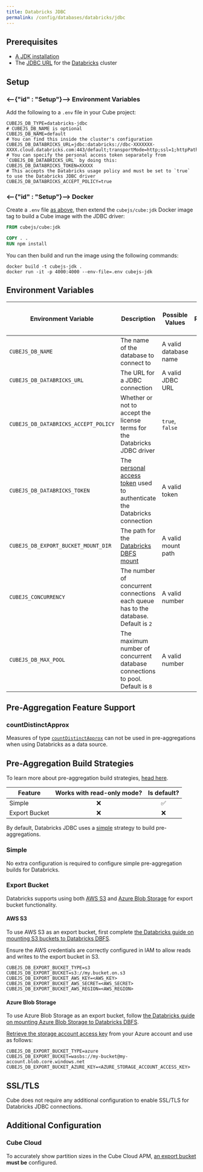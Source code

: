 ```yaml
---
title: Databricks JDBC
permalink: /config/databases/databricks/jdbc
---
```


## Prerequisites

- [A JDK installation][gh-cubejs-jdbc-install]
- The [JDBC URL][databricks-docs-jdbc-url] for the [Databricks][databricks]
  cluster

## Setup

### <--{"id" : "Setup"}--> Environment Variables

Add the following to a `.env` file in your Cube project:

```dotenv
CUBEJS_DB_TYPE=databricks-jdbc
# CUBEJS_DB_NAME is optional
CUBEJS_DB_NAME=default
# You can find this inside the cluster's configuration
CUBEJS_DB_DATABRICKS_URL=jdbc:databricks://dbc-XXXXXXX-XXXX.cloud.databricks.com:443/default;transportMode=http;ssl=1;httpPath=sql/protocolv1/o/XXXXX/XXXXX;AuthMech=3;UID=token
# You can specify the personal access token separately from `CUBEJS_DB_DATABRICKS_URL` by doing this:
CUBEJS_DB_DATABRICKS_TOKEN=XXXXX
# This accepts the Databricks usage policy and must be set to `true` to use the Databricks JDBC driver
CUBEJS_DB_DATABRICKS_ACCEPT_POLICY=true
```

### <--{"id" : "Setup"}--> Docker

Create a `.env` file [as above](#setup-environment-variables), then extend the
`cubejs/cube:jdk` Docker image tag to build a Cube image with the JDBC driver:

```dockerfile
FROM cubejs/cube:jdk

COPY . .
RUN npm install
```

You can then build and run the image using the following commands:

```bash{promptUser: user}
docker build -t cubejs-jdk .
docker run -it -p 4000:4000 --env-file=.env cubejs-jdk
```

## Environment Variables

| Environment Variable                 | Description                                                                                     | Possible Values       | Required | [Supports multiple data sources?][ref-config-multiple-ds-decorating-env] |
| ------------------------------------ | ----------------------------------------------------------------------------------------------- | --------------------- | :------: | :----------------------------------------------------------------------: |
| `CUBEJS_DB_NAME`                     | The name of the database to connect to                                                          | A valid database name |    ✅    |                                    ✅                                    |
| `CUBEJS_DB_DATABRICKS_URL`           | The URL for a JDBC connection                                                                   | A valid JDBC URL      |    ✅    |                                    ✅                                    |
| `CUBEJS_DB_DATABRICKS_ACCEPT_POLICY` | Whether or not to accept the license terms for the Databricks JDBC driver                       | `true`, `false`       |    ✅    |                                    ✅                                    |
| `CUBEJS_DB_DATABRICKS_TOKEN`         | The [personal access token][databricks-docs-pat] used to authenticate the Databricks connection | A valid token         |    ✅    |                                    ✅                                    |
| `CUBEJS_DB_EXPORT_BUCKET_MOUNT_DIR`  | The path for the [Databricks DBFS mount][databricks-docs-dbfs]                                  | A valid mount path    |    ❌    |                                    ✅                                    |
| `CUBEJS_CONCURRENCY`                 | The number of concurrent connections each queue has to the database. Default is `2`             | A valid number        |    ❌    |                                    ❌                                    |
| `CUBEJS_DB_MAX_POOL`                 | The maximum number of concurrent database connections to pool. Default is `8`                   | A valid number        |    ❌    |                                    ✅                                    |

## Pre-Aggregation Feature Support

### countDistinctApprox

Measures of type
[`countDistinctApprox`][ref-schema-ref-types-formats-countdistinctapprox] can
not be used in pre-aggregations when using Databricks as a data source.

## Pre-Aggregation Build Strategies

<InfoBox>

To learn more about pre-aggregation build strategies, [head
here][ref-caching-using-preaggs-build-strats].

</InfoBox>

| Feature       | Works with read-only mode? | Is default? |
| ------------- | :------------------------: | :---------: |
| Simple        |             ❌             |     ✅      |
| Export Bucket |             ❌             |     ❌      |

By default, Databricks JDBC uses a [simple][self-preaggs-simple] strategy to
build pre-aggregations.

### Simple

No extra configuration is required to configure simple pre-aggregation builds
for Databricks.

### Export Bucket

Databricks supports using both [AWS S3][aws-s3] and [Azure Blob
Storage][azure-bs] for export bucket functionality.

#### AWS S3

To use AWS S3 as an export bucket, first complete [the Databricks guide on
mounting S3 buckets to Databricks DBFS][databricks-docs-dbfs-s3].

<InfoBox>

Ensure the AWS credentials are correctly configured in IAM to allow reads and
writes to the export bucket in S3.

</InfoBox>

```dotenv
CUBEJS_DB_EXPORT_BUCKET_TYPE=s3
CUBEJS_DB_EXPORT_BUCKET=s3://my.bucket.on.s3
CUBEJS_DB_EXPORT_BUCKET_AWS_KEY=<AWS_KEY>
CUBEJS_DB_EXPORT_BUCKET_AWS_SECRET=<AWS_SECRET>
CUBEJS_DB_EXPORT_BUCKET_AWS_REGION=<AWS_REGION>
```

#### Azure Blob Storage

To use Azure Blob Storage as an export bucket, follow [the Databricks guide on
mounting Azure Blob Storage to Databricks DBFS][databricks-docs-dbfs-azure].

[Retrieve the storage account access key][azure-bs-docs-get-key] from your Azure
account and use as follows:

```dotenv
CUBEJS_DB_EXPORT_BUCKET_TYPE=azure
CUBEJS_DB_EXPORT_BUCKET=wasbs://my-bucket@my-account.blob.core.windows.net
CUBEJS_DB_EXPORT_BUCKET_AZURE_KEY=<AZURE_STORAGE_ACCOUNT_ACCESS_KEY>
```

## SSL/TLS

Cube does not require any additional configuration to enable SSL/TLS for
Databricks JDBC connections.

## Additional Configuration

### Cube Cloud

To accurately show partition sizes in the Cube Cloud APM, [an export
bucket][self-preaggs-export-bucket] **must be** configured.

[aws-s3]: https://aws.amazon.com/s3/
[azure-bs]: https://azure.microsoft.com/en-gb/services/storage/blobs/
[azure-bs-docs-get-key]:
  https://docs.microsoft.com/en-us/azure/storage/common/storage-account-keys-manage?toc=%2Fazure%2Fstorage%2Fblobs%2Ftoc.json&tabs=azure-portal#view-account-access-keys
[databricks]: https://databricks.com/
[databricks-docs-dbfs]:
  https://docs.databricks.com/data/databricks-file-system.html#mount-object-storage-to-dbfs
[databricks-docs-dbfs-azure]:
  https://docs.databricks.com/data/data-sources/azure/azure-storage.html#mount-azure-blob-storage-containers-to-dbfs
[databricks-docs-dbfs-s3]:
  https://docs.databricks.com/data/data-sources/aws/amazon-s3.html#access-s3-buckets-through-dbfs
[databricks-docs-jdbc-url]:
  https://docs.databricks.com/integrations/bi/jdbc-odbc-bi.html#get-server-hostname-port-http-path-and-jdbc-url
[databricks-docs-pat]:
  https://docs.databricks.com/dev-tools/api/latest/authentication.html#token-management
[gh-cubejs-jdbc-install]:
  https://github.com/cube-js/cube.js/blob/master/packages/cubejs-jdbc-driver/README.md#java-installation
[ref-caching-large-preaggs]: /caching/using-pre-aggregations#export-bucket
[ref-caching-using-preaggs-build-strats]:
  /caching/using-pre-aggregations#pre-aggregation-build-strategies
[ref-config-multiple-ds-decorating-env]:
  /config/multiple-data-sources#configuring-data-sources-with-environment-variables-decorated-environment-variables
[ref-schema-ref-types-formats-countdistinctapprox]:
  /schema/reference/types-and-formats#count-distinct-approx
[self-preaggs-simple]: #simple
[self-preaggs-export-bucket]: #export-bucket
